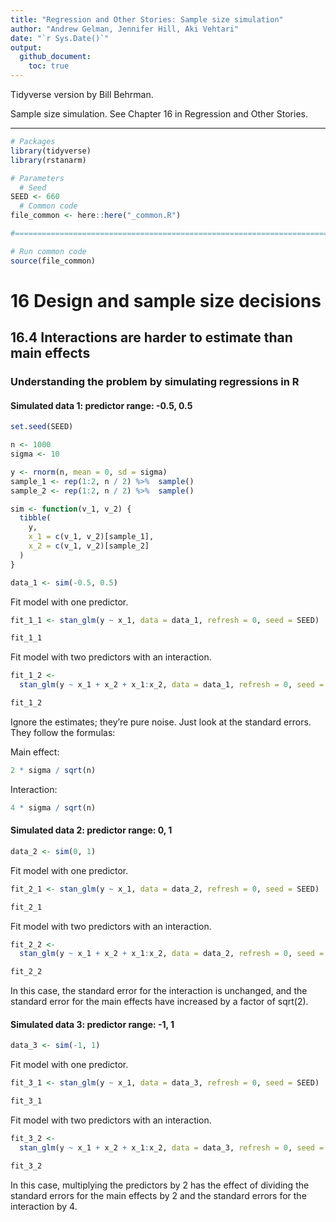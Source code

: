 ```yaml
---
title: "Regression and Other Stories: Sample size simulation"
author: "Andrew Gelman, Jennifer Hill, Aki Vehtari"
date: "`r Sys.Date()`"
output:
  github_document:
    toc: true
---
```

Tidyverse version by Bill Behrman.

Sample size simulation. See Chapter 16 in Regression and Other Stories.

-------------

```r
# Packages
library(tidyverse)
library(rstanarm)

# Parameters
  # Seed
SEED <- 660
  # Common code
file_common <- here::here("_common.R")

#===============================================================================

# Run common code
source(file_common)
```

# 16 Design and sample size decisions

## 16.4 Interactions are harder to estimate than main effects

### Understanding the problem by simulating regressions in R

#### Simulated data 1: predictor range: -0.5, 0.5

```r
set.seed(SEED)

n <- 1000
sigma <- 10

y <- rnorm(n, mean = 0, sd = sigma)
sample_1 <- rep(1:2, n / 2) %>%  sample()
sample_2 <- rep(1:2, n / 2) %>%  sample()

sim <- function(v_1, v_2) {
  tibble(
    y,
    x_1 = c(v_1, v_2)[sample_1],
    x_2 = c(v_1, v_2)[sample_2]
  )
}

data_1 <- sim(-0.5, 0.5)
```

Fit model with one predictor.

```r
fit_1_1 <- stan_glm(y ~ x_1, data = data_1, refresh = 0, seed = SEED)

fit_1_1
```

Fit model with two predictors with an interaction.

```r
fit_1_2 <- 
  stan_glm(y ~ x_1 + x_2 + x_1:x_2, data = data_1, refresh = 0, seed = SEED)

fit_1_2
```

Ignore the estimates; they're pure noise. Just look at the standard errors. They follow the formulas:

Main effect:

```r
2 * sigma / sqrt(n)
```

Interaction:

```r
4 * sigma / sqrt(n)
```

#### Simulated data 2: predictor range: 0, 1

```r
data_2 <- sim(0, 1)
```

Fit model with one predictor.

```r
fit_2_1 <- stan_glm(y ~ x_1, data = data_2, refresh = 0, seed = SEED)

fit_2_1
```

Fit model with two predictors with an interaction.

```r
fit_2_2 <- 
  stan_glm(y ~ x_1 + x_2 + x_1:x_2, data = data_2, refresh = 0, seed = SEED)

fit_2_2
```

In this case, the standard error for the interaction is unchanged, and the standard error for the main effects have increased by a factor of sqrt(2).

#### Simulated data 3: predictor range: -1, 1

```r
data_3 <- sim(-1, 1)
```

Fit model with one predictor.

```r
fit_3_1 <- stan_glm(y ~ x_1, data = data_3, refresh = 0, seed = SEED)

fit_3_1
```

Fit model with two predictors with an interaction.

```r
fit_3_2 <- 
  stan_glm(y ~ x_1 + x_2 + x_1:x_2, data = data_3, refresh = 0, seed = SEED)

fit_3_2
```

In this case, multiplying the predictors by 2 has the effect of dividing the standard errors for the main effects by 2 and the standard errors for the interaction by 4.

